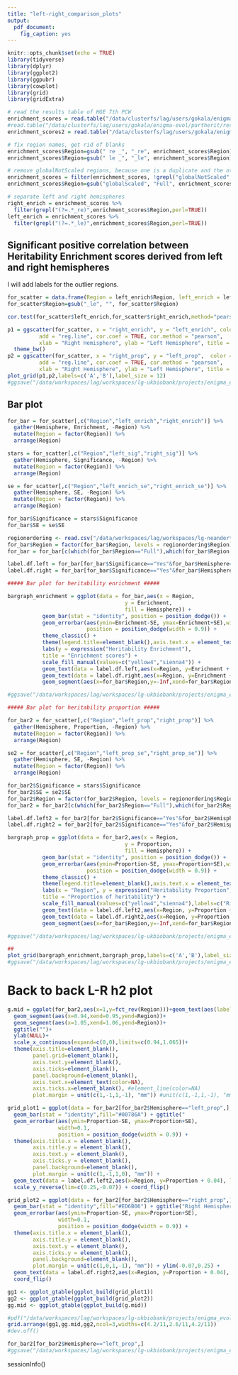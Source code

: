 ```yaml
---
title: "left-right_comparison_plots"
output: 
  pdf_document:
    fig_caption: yes
---
```


```r
knitr::opts_chunk$set(echo = TRUE)
library(tidyverse)
library(dplyr)
library(ggplot2)
library(ggpubr)
library(cowplot)
library(grid)
library(gridExtra)
```

```r
# read the results table of HGE 7th PCW
enrichment_scores = read.table("/data/clusterfs/lag/users/gokala/enigma-evol/partherit/results_tables/regional_hemi_spec_glob/HSE_7pcw_active_merged_results_FDR35.txt",header=T,sep="\t")
#read.table("/data/clusterfs/lag/users/gokala/enigma-evol/partherit/results_tables/regional_with_global/HSE_7pcw_active_merged_results_FDR35.txt",header=T,sep="\t")
enrichment_scores2 = read.table("/data/clusterfs/lag/users/gokala/enigma-evol/partherit/results_tables/regional_hemi_spec_glob/HSE_7pcw_active_merged_results_FDR35.txt",header=T,sep="\t")

# fix region names, get rid of blanks
enrichment_scores$Region=gsub(" re _", "_re", enrichment_scores$Region)
enrichment_scores$Region=gsub(" le _", "_le", enrichment_scores$Region)

# remove globalNotScaled regions, because one is a duplicate and the other is for thickness
enrichment_scores = filter(enrichment_scores, !grepl("globalNotScaled",Region))
enrichment_scores$Region=gsub("globalScaled", "Full", enrichment_scores$Region)

# separate left and right hemispheres
right_enrich = enrichment_scores %>%
  filter(grepl("(?=.*_re)",enrichment_scores$Region,perl=TRUE))
left_enrich = enrichment_scores %>%
  filter(grepl("(?=.*_le)",enrichment_scores$Region,perl=TRUE))

```

## Significant positive correlation between Heritability Enrichment scores derived from left and right hemispheres

I will add labels for the outlier regions.

```r
for_scatter = data.frame(Region = left_enrich$Region, left_enrich = left_enrich$Enrichment, right_enrich = right_enrich$Enrichment, left_enrich_se =  left_enrich$Enrichment_std_error, right_enrich_se = right_enrich$Enrichment_std_error, left_prop = left_enrich$Prop._h2, right_prop = right_enrich$Prop._h2, left_prop_se =  left_enrich$Prop._h2_std_error, right_prop_se = right_enrich$Prop._h2_std_error, left_sig=left_enrich$significant,right_sig=right_enrich$significant)
for_scatter$Region=gsub("_le", "", for_scatter$Region)

cor.test(for_scatter$left_enrich,for_scatter$right_enrich,method="pearson")

p1 = ggscatter(for_scatter, x = "right_enrich", y = "left_enrich", color = "#00786A",
          add = "reg.line", cor.coef = TRUE, cor.method = "pearson",
          xlab = "Right Hemisphere", ylab = "Left Hemisphere", title = "Enrichment scores") +
  theme_bw()
p2 = ggscatter(for_scatter, x = "right_prop", y = "left_prop",  color = "#ED6B06",
          add = "reg.line", cor.coef = TRUE, cor.method = "pearson",
          xlab = "Right Hemisphere", ylab = "Left Hemisphere", title = "Proportion of heritability") + theme_bw()
plot_grid(p1,p2,labels=c('A','B'),label_size = 12)
#ggsave("/data/workspaces/lag/workspaces/lg-ukbiobank/projects/enigma_evol/enigma_evo/evolution/results/plots/partitioned_heritability/enrichment/left-right_enrichment_scatter_hemiSpec_cov.pdf",height = 4,width = 7)
```

## Bar plot

```r
for_bar = for_scatter[,c("Region","left_enrich","right_enrich")] %>% 
  gather(Hemisphere, Enrichment, -Region) %>%
  mutate(Region = factor(Region)) %>%
  arrange(Region)

stars = for_scatter[,c("Region","left_sig","right_sig")] %>% 
  gather(Hemisphere, Significance, -Region) %>%
  mutate(Region = factor(Region)) %>%
  arrange(Region)

se = for_scatter[,c("Region","left_enrich_se","right_enrich_se")] %>% 
  gather(Hemisphere, SE, -Region) %>%
  mutate(Region = factor(Region)) %>%
  arrange(Region)

for_bar$Significance = stars$Significance
for_bar$SE = se$SE

regionordering <- read.csv("/data/workspaces/lag/workspaces/lg-neanderthals/raw_data/ENIGMA-EVO/MA6/Cerebral_Cortex_revisions/plotting/freesurfer_orderandcolor.csv")
for_bar$Region = factor(for_bar$Region, levels = regionordering$Region)
for_bar = for_bar[c(which(for_bar$Region=="Full"),which(for_bar$Region!="Full")),] # move Full to the top

label.df.left = for_bar[for_bar$Significance=="Yes"&for_bar$Hemisphere=="left_enrich",]
label.df.right = for_bar[for_bar$Significance=="Yes"&for_bar$Hemisphere=="right_enrich",]

##### Bar plot for heritability enrichment #####

bargraph_enrichment = ggplot(data = for_bar,aes(x = Region,
                                     y = Enrichment,
                                     fill = Hemisphere)) +
           geom_bar(stat = "identity", position = position_dodge()) +
           geom_errorbar(aes(ymin=Enrichment-SE, ymax=Enrichment+SE),width=0.2,
                         position = position_dodge(width = 0.9)) +
           theme_classic() +
           theme(legend.title=element_blank(),axis.text.x = element_text(angle = 45, hjust = 1)) +
           labs(y = expression("Heritability Enrichment"),
           title = "Enrichment scores") + 
           scale_fill_manual(values=c("yellow4","sienna4")) +
           geom_text(data = label.df.left,aes(x=Region, y=Enrichment + 5), label = "*  ", color="yellow4") +
           geom_text(data = label.df.right,aes(x=Region, y=Enrichment + 5), label = "  *",color="sienna4") +
           geom_segment(aes(x=for_bar$Region,y=-Inf,xend=for_bar$Region,yend=0), linetype=3, colour="light gray") + theme(legend.position='none',axis.title.x=element_blank())

#ggsave("/data/workspaces/lag/workspaces/lg-ukbiobank/projects/enigma_evol/enigma_evo/evolution/results/plots/left_right_partherit_enrichment_color2.pdf", width = 9, height = 6, unit = "in")

##### Bar plot for heritability proportion #####

for_bar2 = for_scatter[,c("Region","left_prop","right_prop")] %>% 
  gather(Hemisphere, Proportion, -Region) %>%
  mutate(Region = factor(Region)) %>%
  arrange(Region)

se2 = for_scatter[,c("Region","left_prop_se","right_prop_se")] %>% 
  gather(Hemisphere, SE, -Region) %>%
  mutate(Region = factor(Region)) %>%
  arrange(Region)

for_bar2$Significance = stars$Significance
for_bar2$SE = se2$SE
for_bar2$Region = factor(for_bar2$Region, levels = regionordering$Region)
for_bar2 = for_bar2[c(which(for_bar2$Region=="Full"),which(for_bar2$Region!="Full")),] # move 

label.df.left2 = for_bar2[for_bar2$Significance=="Yes"&for_bar2$Hemisphere=="left_prop",]
label.df.right2 = for_bar2[for_bar2$Significance=="Yes"&for_bar2$Hemisphere=="right_prop",]

bargraph_prop = ggplot(data = for_bar2,aes(x = Region,
                                     y = Proportion,
                                     fill = Hemisphere)) +
           geom_bar(stat = "identity", position = position_dodge()) +
           geom_errorbar(aes(ymin=Proportion-SE, ymax=Proportion+SE),width=0.2,
                         position = position_dodge(width = 0.9)) +
           theme_classic() +
           theme(legend.title=element_blank(),axis.text.x = element_text(angle = 45, hjust = 1)) +
           labs(x = "Region", y = expression("Heritability Proportion"),
           title = "Proportion of heritability") + 
           scale_fill_manual(values=c("yellow4","sienna4"),labels=c("Right Hemisphere","Left Hemisphere")) +
           geom_text(data = label.df.left2,aes(x=Region, y=Proportion + 0.05), label = "* ", color="yellow4") +
           geom_text(data = label.df.right2,aes(x=Region, y=Proportion + 0.05), label = " *",color="sienna4") +
           geom_segment(aes(x=for_bar$Region,y=-Inf,xend=for_bar$Region,yend=0), linetype=3, colour="light gray") + theme(legend.position="bottom")

#ggsave("/data/workspaces/lag/workspaces/lg-ukbiobank/projects/enigma_evol/enigma_evo/evolution/results/plots/left_right_partherit_proportion_color2.pdf", width = 9, height = 6, unit = "in")

##
plot_grid(bargraph_enrichment,bargraph_prop,labels=c('A','B'),label_size = 12, ncol=1)
#ggsave("/data/workspaces/lag/workspaces/lg-ukbiobank/projects/enigma_evol/enigma_evo/evolution/results/plots/left_right_partherit_enrichment_and_proportion_v2.pdf", width = 9, height = 8, unit = "in")
```

# Back to back L-R h2 plot

```r

g.mid = ggplot(for_bar2,aes(x=1,y=fct_rev(Region)))+geom_text(aes(label=Region),size=3.2)+
  geom_segment(aes(x=0.94,xend=0.95,yend=Region))+
  geom_segment(aes(x=1.05,xend=1.06,yend=Region))+
  ggtitle("")+
  ylab(NULL)+
  scale_x_continuous(expand=c(0,0),limits=c(0.94,1.065))+
  theme(axis.title=element_blank(),
        panel.grid=element_blank(),
        axis.text.y=element_blank(),
        axis.ticks=element_blank(),
        panel.background=element_blank(),
        axis.text.x=element_text(color=NA),
        axis.ticks.x=element_blank(), #element_line(color=NA)
        plot.margin = unit(c(1,-1,1,-1), "mm")) #unit(c(1,-1,1,-1), "mm")

grid_plot1 = ggplot(data = for_bar2[for_bar2$Hemisphere=="left_prop",], aes(x = fct_rev(Region), y = Proportion)) +
  geom_bar(stat = "identity",fill="#00786A") + ggtitle("                          Left Hemisphere") +
  geom_errorbar(aes(ymin=Proportion-SE, ymax=Proportion+SE),
                width=0.1,
                position = position_dodge(width = 0.9)) +
  theme(axis.title.x = element_blank(), 
        axis.title.y = element_blank(), 
        axis.text.y = element_blank(), 
        axis.ticks.y = element_blank(),
        panel.background=element_blank(),
        plot.margin = unit(c(1,-1,1,0), "mm")) +
  geom_text(data = label.df.left2,aes(x=Region, y=Proportion + 0.04), label = "*", color="#00786A") +
  scale_y_reverse(lim=c(0.25,-0.07)) + coord_flip()

grid_plot2 = ggplot(data = for_bar2[for_bar2$Hemisphere=="right_prop",], aes(x = fct_rev(Region), y = Proportion)) +xlab(NULL)+
  geom_bar(stat = "identity",fill="#ED6B06") + ggtitle("Right Hemisphere") +
  geom_errorbar(aes(ymin=Proportion-SE, ymax=Proportion+SE),
                width=0.1,
                position = position_dodge(width = 0.9)) +
  theme(axis.title.x = element_blank(),
        axis.title.y = element_blank(), 
        axis.text.y = element_blank(),
        axis.ticks.y = element_blank(),
        panel.background=element_blank(),
        plot.margin = unit(c(1,0,1,-1), "mm")) + ylim(-0.07,0.25) +
  geom_text(data = label.df.right2,aes(x=Region, y=Proportion + 0.04), label = "*", color="#ED6B06") +
  coord_flip()

gg1 <- ggplot_gtable(ggplot_build(grid_plot1))
gg2 <- ggplot_gtable(ggplot_build(grid_plot2))
gg.mid <- ggplot_gtable(ggplot_build(g.mid))

#pdf("/data/workspaces/lag/workspaces/lg-ukbiobank/projects/enigma_evol/enigma_evo/evolution/results/plots/partitioned_heritability/h2_prop/left-right_proph2_barplot_hemiSpec_cov.pdf",height = 5,width = 7)
grid.arrange(gg1,gg.mid,gg2,ncol=3,widths=c(4.2/11,2.6/11,4.2/11))
#dev.off()

for_bar2[for_bar2$Hemisphere=="left_prop",]
#ggsave("/data/workspaces/lag/workspaces/lg-ukbiobank/projects/enigma_evol/enigma_evo/evolution/results/plots/partitioned_heritability/h2_prop/left-right_proph2_barplot_hemiSpec_cov.pdf",height = 4,width = 7)
```
sessionInfo()